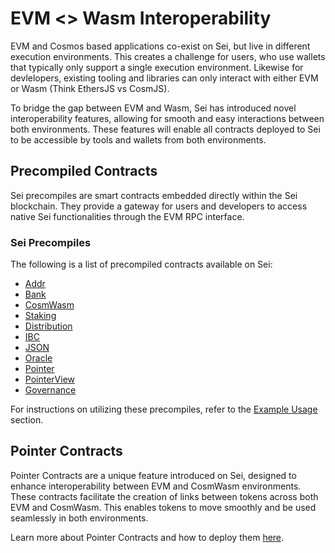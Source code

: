 

# EVM \<\> Wasm Interoperability
EVM and Cosmos based applications co-exist on Sei, but live in different execution environments.
This creates a challenge for users, who use wallets that typically only support a single execution environment.
Likewise for devlelopers, existing tooling and libraries can only interact with either EVM or Wasm (Think EthersJS vs CosmJS).

To bridge the gap between EVM and Wasm, Sei has introduced novel interoperability features, allowing for smooth and easy interactions between both environments.
These features will enable all contracts deployed to Sei to be accessible by tools and wallets from both environments.

<ImageWithCaption img={interoperability} alt="Interoperability" caption="Enabling seamless access to all tokens and contracts on Sei"/>

## Precompiled Contracts

Sei precompiles are smart contracts embedded directly within the Sei blockchain. They provide a gateway for users and developers to access native Sei functionalities through the EVM RPC interface.

### Sei Precompiles

The following is a list of precompiled contracts available on Sei:

- [Addr](./precompiles/addr.mdx)
- [Bank](./precompiles/bank.mdx)
- [CosmWasm](./precompiles/cosmwasm.mdx)
- [Staking](./precompiles/staking.mdx)
- [Distribution](./precompiles/distribution.mdx)
- [IBC](./precompiles/ibc.mdx)
- [JSON](./precompiles/json.mdx)
- [Oracle](./precompiles/oracle.mdx)
- [Pointer](./precompiles/pointer.mdx)
- [PointerView](./precompiles/pointerview.mdx)
- [Governance](./precompiles/governance.mdx)

For instructions on utilizing these precompiles, refer to the [Example Usage](./precompiles/example-usage.mdx) section.

## Pointer Contracts

Pointer Contracts are a unique feature introduced on Sei, designed to enhance interoperability between EVM and CosmWasm environments.
These contracts facilitate the creation of links between tokens across both EVM and CosmWasm.
This enables tokens to move smoothly and be used seamlessly in both environments.

Learn more about Pointer Contracts and how to deploy them [here](../../dev-tutorials/pointer-contracts.mdx ).

